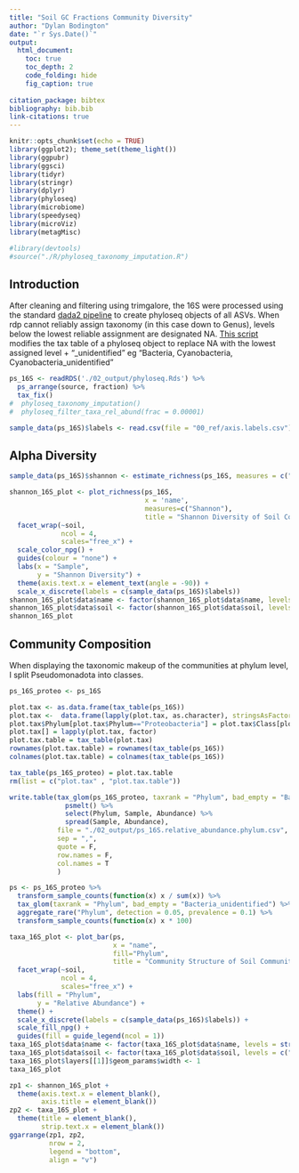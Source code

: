 ```yaml
---
title: "Soil GC Fractions Community Diversity"
author: "Dylan Bodington"
date: "`r Sys.Date()`"
output:
  html_document:
    toc: true
    toc_depth: 2
    code_folding: hide
    fig_caption: true
    
citation_package: bibtex
bibliography: bib.bib
link-citations: true
---
```


```r
knitr::opts_chunk$set(echo = TRUE)
library(ggplot2); theme_set(theme_light())
library(ggpubr)
library(ggsci)
library(tidyr)
library(stringr)
library(dplyr)
library(phyloseq)
library(microbiome)
library(speedyseq)
library(microViz)
library(metagMisc)

#library(devtools)
#source("./R/phyloseq_taxonomy_imputation.R")
```

## Introduction

After cleaning and filtering using trimgalore, the 16S were processed using the standard [dada2 pipeline](https://benjjneb.github.io/dada2/tutorial.html) to create phyloseq objects of all ASVs. When rdp cannot reliably assign taxonomy (in this case down to Genus), levels below the lowest reliable assignment are designated NA. [This script](https://github.com/bodington/gc_16S/blob/main/R/phyloseq_taxonomy_imputation.R) modifies the tax table of a phyloseq object to replace NA with the lowest assigned level + "_unidentified" eg "Bacteria, Cyanobacteria, Cyanobacteria_unidentified"


```r
ps_16S <- readRDS('./02_output/phyloseq.Rds') %>%
  ps_arrange(source, fraction) %>%
  tax_fix()
#  phyloseq_taxonomy_imputation()
#  phyloseq_filter_taxa_rel_abund(frac = 0.00001)

sample_data(ps_16S)$labels <- read.csv(file = "00_ref/axis.labels.csv")[, c(13)]
```

## Alpha Diversity

```r
sample_data(ps_16S)$shannon <- estimate_richness(ps_16S, measures = c("Shannon"))

shannon_16S_plot <- plot_richness(ps_16S,
                                  x = 'name',
                                  measures=c("Shannon"),
                                  title = "Shannon Diversity of Soil Community Fractions") +
  facet_wrap(~soil,
             ncol = 4,
             scales="free_x") +
  scale_color_npg() +
  guides(colour = "none") +
  labs(x = "Sample",
       y = "Shannon Diversity") +
  theme(axis.text.x = element_text(angle = -90)) +
  scale_x_discrete(labels = c(sample_data(ps_16S)$labels))
shannon_16S_plot$data$name <- factor(shannon_16S_plot$data$name, levels = str_sort(sample_data(ps_16S)$name, numeric = TRUE))
shannon_16S_plot$data$soil <- factor(shannon_16S_plot$data$soil, levels = c("Craibstone pH 4.5", "Craibstone pH 7.5", "Corsemaul", "Lower Dell"))
shannon_16S_plot
```

## Community Composition

When displaying the taxonomic makeup of the communities at phylum level, I split Pseudomonadota into classes.
```r
ps_16S_proteo <- ps_16S

plot.tax <- as.data.frame(tax_table(ps_16S))
plot.tax <-  data.frame(lapply(plot.tax, as.character), stringsAsFactors = F)
plot.tax$Phylum[plot.tax$Phylum=="Proteobacteria"] = plot.tax$Class[plot.tax$Phylum=="Proteobacteria"] 
plot.tax[] = lapply(plot.tax, factor)
plot.tax.table = tax_table(plot.tax)
rownames(plot.tax.table) = rownames(tax_table(ps_16S))
colnames(plot.tax.table) = colnames(tax_table(ps_16S))

tax_table(ps_16S_proteo) = plot.tax.table
rm(list = c("plot.tax" , "plot.tax.table"))
```

```r
write.table(tax_glom(ps_16S_proteo, taxrank = "Phylum", bad_empty = "Bacteria_unidentified") %>%
              psmelt() %>%
              select(Phylum, Sample, Abundance) %>%
              spread(Sample, Abundance),
            file = "./02_output/ps_16S.relative_abundance.phylum.csv",
            sep = ",",
            quote = F,
            row.names = F,
            col.names = T
            )

ps <- ps_16S_proteo %>%
  transform_sample_counts(function(x) x / sum(x)) %>%
  tax_glom(taxrank = "Phylum", bad_empty = "Bacteria_unidentified") %>%
  aggregate_rare("Phylum", detection = 0.05, prevalence = 0.1) %>%
  transform_sample_counts(function(x) x * 100)

taxa_16S_plot <- plot_bar(ps,
                          x = "name", 
                          fill="Phylum",
                          title = "Community Structure of Soil Community Fractions") +
  facet_wrap(~soil,
             ncol = 4,
             scales="free_x") +
  labs(fill = "Phylum",
       y = "Relative Abundance") +
  theme() +
  scale_x_discrete(labels = c(sample_data(ps_16S)$labels)) +
  scale_fill_npg() +
  guides(fill = guide_legend(ncol = 1))
taxa_16S_plot$data$name <- factor(taxa_16S_plot$data$name, levels = str_sort(sample_data(ps_16S)$name, numeric = TRUE))
taxa_16S_plot$data$soil <- factor(taxa_16S_plot$data$soil, levels = c("Craibstone pH 4.5", "Craibstone pH 7.5", "Corsemaul", "Lower Dell"))
taxa_16S_plot$layers[[1]]$geom_params$width <- 1
taxa_16S_plot
```

```r
zp1 <- shannon_16S_plot +
  theme(axis.text.x = element_blank(),
        axis.title = element_blank())
zp2 <- taxa_16S_plot +
  theme(title = element_blank(),
        strip.text.x = element_blank())
ggarrange(zp1, zp2,
          nrow = 2,
          legend = "bottom",
          align = "v")
```
